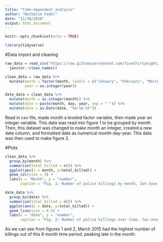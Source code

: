 ```yaml
---
title: "Time-dependent analysis"
author: "Nathalie Fadel"
date: "11/30/2018"
output: html_document
---
```


```r
knitr::opts_chunk$set(echo = TRUE)

library(tidyverse)
```

#Data import and cleaning  
```r

raw_data = read_csv("https://raw.githubusercontent.com/fivethirtyeight/data/master/police-killings/police_killings.csv") %>%
  janitor::clean_names()

clean_data = raw_data %>%
  mutate(month = factor(month, levels = c("January", "February", "March", "April", "May", "June", "July", "August", "September", "October", "November", "December")),
         year = as.integer(year))

date_data = clean_data %>%
  mutate(month = as.integer(month)) %>%
  mutate(date = paste(month, day, year, sep = "-")) %>%
  mutate(date = as.Date(date, "%m-%d-%Y"))
```
Read in csv file, made month a leveled factor variable, then made year an integer variable. This data was read into figure 1 to be grouped by month. Then, this dataset was changed to make month an integer, created a new date column, and formatted date as numerical month-day-year. This data was then used to make figure 2. 

#Plots
```r
clean_data %>%
  group_by(month) %>%
  summarise(total_killed = n()) %>%
  ggplot(aes(x = month, y=total_killed)) +
  geom_col(size = 3) +
  labs(x = "Month", y = "number", 
       caption = "Fig. 1: Number of police killings by month, Jan-June 2015") 

date_data %>%
  group_by(date) %>%
  summarise(total_killed = n()) %>%
  ggplot(aes(x = date, y=total_killed)) +
  geom_line(size = 0.5) +
  labs(x = "date", y = "number", 
       caption = "Fig. 2: Number of police killings over time, Jan-June 2015")

```
  
As we can see from figures 1 and 2, March 2015 had the highest number of killings out of this 6 month time period, peaking late in the month. 

